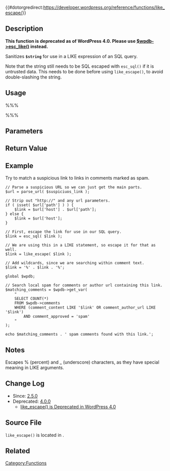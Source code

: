 {{#dotorgredirect:https://developer.wordpress.org/reference/functions/like_escape/}}

{{Deprecated|version=4.0}}
== Description ==

'''This function is deprecated as of WordPress 4.0. Please use [[Class Reference/wpdb/esc_like|$wpdb->esc_like()]] instead.'''

Sanitizes <tt>'''$string'''</tt> for use in a LIKE expression of an SQL query.

Note that the string still needs to be SQL escaped with <tt>esc_sql()</tt> if it is untrusted data. This needs to be done before using <tt>like_escape()</tt>, to avoid double-slashing the string.

== Usage ==

%%% <?php $like = like_escape( $string ); ?> %%%

== Parameters ==

{{Parameter|$string|string|The LIKE argument portion of the SQL query.}}

== Return Value ==

{{Return||string|Escaped value appropriate as a LIKE argument in a SQL query.}}

== Example ==
Try to match a suspicious link to links in comments marked as spam.
<pre>
// Parse a suspicious URL so we can just get the main parts.
$url = parse_url( $suspiciuos_link );

// Strip out "http://" and any url parameters.
if ( isset( $url['path'] ) ) {
	$link = $url['host'] . $url['path'];
} else {
	$link = $url['host'];
}

// First, escape the link for use in our SQL query.
$link = esc_sql( $link );

// We are using this in a LIKE statement, so escape it for that as well.
$link = like_escape( $link );

// Add wildcards, since we are searching within comment text.
$link = '%' . $link . '%';

global $wpdb;

// Search local spam for comments or author url containing this link.
$matching_comments = $wpdb->get_var(
	"
	SELECT COUNT(*)
	FROM $wpdb->comments 
	WHERE (comment_content LIKE '$link' OR comment_author_url LIKE '$link')
		AND comment_approved = 'spam' 
	"
);

echo $matching_comments . ' spam comments found with this link.';
</pre>

== Notes ==
Escapes % (percent) and _ (underscore) characters, as they have special meaning in LIKE arguments.
== Change Log ==

* Since: [[Version_2.5|2.5.0]]
* Deprecated: [[Version_4.0|4.0.0]]
**[http://make.wordpress.org/core/2014/06/20/like_escape-is-deprecated-in-wordpress-4-0/ like_escape() is Deprecated in WordPress 4.0 ]

== Source File ==

<tt>like_escape()</tt> is located in {{Trac|wp-includes/formatting.php}}.

== Related ==

{{Esc Tags}}

{{Tag Footer}}

[[Category:Functions]]